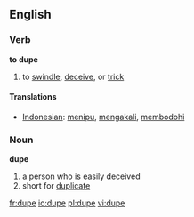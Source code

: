 ==English==
=== Verb ===

'''to dupe'''

# to [[swindle]], [[deceive]], or [[trick]]

==== Translations ====
*[[Indonesian]]: [[tipu|menipu]], [[akal|mengakali]], [[bodoh|membodohi]]


=== Noun ===

'''dupe'''
# a person who is easily deceived
# short for [[duplicate]] <!-- really? -->

[[fr:dupe]]
[[io:dupe]]
[[pl:dupe]]
[[vi:dupe]]